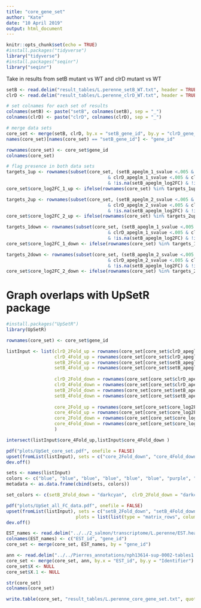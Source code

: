 ```yaml
---
title: "core_gene_set"
author: "Kate"
date: "10 April 2019"
output: html_document
---
```


```r
knitr::opts_chunk$set(echo = TRUE)
#install.packages("tidyverse")
library("tidyverse")
#install.packages("seqinr")
library("seqinr")
```


Take in results from setB mutant vs WT and clrD mutant vs WT
```r
setB <- read.delim("result_tables/L.perenne_setB_WT.txt", header = TRUE)
clrD <- read.delim("result_tables/L.perenne_clrD_WT.txt", header = TRUE)

```


```r
# set colnames for each set of results
colnames(setB) <- paste("setB", colnames(setB), sep = "_")
colnames(clrD) <- paste("clrD", colnames(clrD), sep = "_")

# merge data sets
core_set <- merge(setB, clrD, by.x = "setB_gene_id", by.y = "clrD_gene_id")
names(core_set)[names(core_set) == "setB_gene_id"] <- "gene_id"

rownames(core_set) <- core_set$gene_id
colnames(core_set)
```


```r

# flag presence in both data sets
targets_1up <- rownames(subset(core_set, (setB_apeglm_1_svalue <.005 & setB_apeglm_log2FC >= 1 
                                      & clrD_apeglm_1_svalue <.005 & clrD_apeglm_log2FC >= 1  
                                      & !is.na(setB_apeglm_log2FC) & !is.na(clrD_apeglm_log2FC) )))
core_set$core_log2FC_1_up <- ifelse(rownames(core_set) %in% targets_1up, 1, 0)

targets_2up <- rownames(subset(core_set, (setB_apeglm_2_svalue <.005 & setB_apeglm_log2FC >= 2 
                                      & clrD_apeglm_2_svalue <.005 & clrD_apeglm_log2FC >= 2  
                                      & !is.na(setB_apeglm_log2FC) & !is.na(clrD_apeglm_log2FC) )))
core_set$core_log2FC_2_up <- ifelse(rownames(core_set) %in% targets_2up, 1, 0)

targets_1down <- rownames(subset(core_set, (setB_apeglm_1_svalue <.005 & setB_apeglm_log2FC <= -1 
                                      & clrD_apeglm_1_svalue <.005 & clrD_apeglm_log2FC <= -1  
                                      & !is.na(setB_apeglm_log2FC) & !is.na(clrD_apeglm_log2FC) )))
core_set$core_log2FC_1_down <- ifelse(rownames(core_set) %in% targets_1down, 1, 0)

targets_2down <- rownames(subset(core_set, (setB_apeglm_2_svalue <.005 & setB_apeglm_log2FC <= -2
                                      & clrD_apeglm_2_svalue <.005 & clrD_apeglm_log2FC <= -2 
                                      & !is.na(setB_apeglm_log2FC) & !is.na(clrD_apeglm_log2FC) )))
core_set$core_log2FC_2_down <- ifelse(rownames(core_set) %in% targets_2down, 1, 0)

```



# Graph overlaps with UpSetR package
```r
#install.packages("UpSetR")
library(UpSetR)

rownames(core_set) <- core_set$gene_id

listInput <- list(clrD_2Fold_up = rownames(core_set[core_set$clrD_apeglm_log2FC >= 1 & core_set$clrD_apeglm_1_svalue < 0.005 & !is.na(core_set$clrD_apeglm_log2FC), ]),
                  clrD_4Fold_up = rownames(core_set[core_set$clrD_apeglm_log2FC >= 2 & core_set$clrD_apeglm_2_svalue < 0.005 & !is.na(core_set$clrD_apeglm_log2FC), ]),
                  setB_2Fold_up = rownames(core_set[core_set$setB_apeglm_log2FC >= 1 & core_set$setB_apeglm_1_svalue < 0.005 & !is.na(core_set$setB_apeglm_log2FC), ]),
                  setB_4Fold_up = rownames(core_set[core_set$setB_apeglm_log2FC >= 2 & core_set$setB_apeglm_2_svalue < 0.005 & !is.na(core_set$setB_apeglm_log2FC), ]),
                  
                  clrD_2Fold_down = rownames(core_set[core_set$clrD_apeglm_log2FC <= -1 & core_set$clrD_apeglm_1_svalue < 0.005 & !is.na(core_set$clrD_apeglm_log2FC), ]),
                  clrD_4Fold_down = rownames(core_set[core_set$clrD_apeglm_log2FC <= -2 & core_set$clrD_apeglm_2_svalue < 0.005 & !is.na(core_set$clrD_apeglm_log2FC), ]),
                  setB_2Fold_down = rownames(core_set[core_set$setB_apeglm_log2FC <= -1 & core_set$setB_apeglm_1_svalue < 0.005 & !is.na(core_set$setB_apeglm_log2FC), ]),
                  setB_4Fold_down = rownames(core_set[core_set$setB_apeglm_log2FC <= -2 & core_set$setB_apeglm_2_svalue < 0.005 & !is.na(core_set$setB_apeglm_log2FC), ]),
                  
                  core_2Fold_up = rownames(core_set[core_set$core_log2FC_1_up == 1 & !is.na(core_set$setB_apeglm_log2FC), ]),
                  core_4Fold_up = rownames(core_set[core_set$core_log2FC_2_up == 1 & !is.na(core_set$setB_apeglm_log2FC), ]),
                  core_2Fold_down = rownames(core_set[core_set$core_log2FC_1_down == 1 & !is.na(core_set$setB_apeglm_log2FC), ]),
                  core_4Fold_down = rownames(core_set[core_set$core_log2FC_2_down == 1 & !is.na(core_set$setB_apeglm_log2FC), ])
                  )

intersect(listInput$core_4Fold_up,listInput$core_4Fold_down )

pdf("plots/UpSet_core_set.pdf", onefile = FALSE)
upset(fromList(listInput), sets = c("core_2Fold_down", "core_4Fold_down", "core_2Fold_up", "core_4Fold_up"), keep.order = TRUE, order.by = "freq")
dev.off()

sets <- names(listInput)
colors <- c("blue", "blue", "blue", "blue", "blue", "blue", "purple", "purple", "purple", "purple", "purple", "purple")
metadata <- as.data.frame(cbind(sets, colors))

set_colors <- c(setB_2Fold_down = "darkcyan",  clrD_2Fold_down = "darkcyan", setB_4Fold_down = "darkcyan", clrD_4Fold_down = "darkcyan",  core_2Fold_down = "darkblue", core_4Fold_down = "darkblue", setB_2Fold_up = "purple", clrD_2Fold_up = "purple", setB_4Fold_up = "purple", clrD_4Fold_up = "purple", core_2Fold_up = "red", core_4Fold_up = "red")    

pdf("plots/UpSet_all_FC_data.pdf", onefile = FALSE)
upset(fromList(listInput), sets = c("setB_2Fold_down", "setB_4Fold_down", "clrD_2Fold_down", "clrD_4Fold_down", "core_2Fold_down", "core_4Fold_down", "setB_2Fold_up", "setB_4Fold_up", "clrD_2Fold_up", "clrD_4Fold_up", "core_2Fold_up", "core_4Fold_up"), keep.order = TRUE, order.by = "freq",set.metadata = list(data = metadata, 
                          plots = list(list(type = "matrix_rows", column = "sets", colors = set_colors, alpha = 0.5))))
dev.off()

```

```r

EST_names <- read.delim("../../2_salmon/transcriptome/L.perenne/EST.headers.txt", header = FALSE, sep = " ", stringsAsFactors = FALSE)
colnames(EST_names) <- c("EST_id", "gene_id")
core_set <- merge(core_set, EST_names, by = "gene_id")

ann <- read.delim("../../Pierres_annotations/nph13614-sup-0002-tables1.csv", header = TRUE, sep = "\t", stringsAsFactors = FALSE, skip = 2)
core_set <- merge(core_set, ann, by.x = "EST_id", by.y = "Identifier")
core_set$X <- NULL
core_set$X.1 <- NULL

str(core_set)
colnames(core_set)

write.table(core_set, "result_tables/L.perenne_core_gene_set.txt", quote = FALSE, row.names = FALSE, sep = "\t")
```
